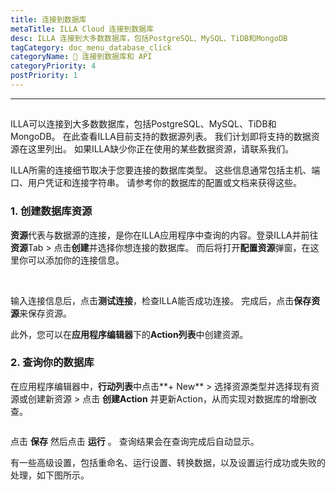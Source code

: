 ```yaml
---
title: 连接到数据库
metaTitle: ILLA Cloud 连接到数据库
desc: ILLA 连接到大多数数据库，包括PostgreSQL、MySQL、TiDB和MongoDB
tagCategory: doc_menu_database_click
categoryName: 📲 连接到数据库和 API
categoryPriority: 4
postPriority: 1
---
```


* * *

## <h2 hidden>Connect to a database</h2>

ILLA可以连接到大多数数据库，包括PostgreSQL、MySQL、TiDB和MongoDB。 在此查看ILLA目前支持的数据源列表。 我们计划即将支持的数据资源在这里列出。 如果ILLA缺少你正在使用的某些数据资源，请联系我们。

ILLA所需的连接细节取决于您要连接的数据库类型。 这些信息通常包括主机、端口、用户凭证和连接字符串。 请参考你的数据库的配置或文档来获得这些。

### 1.  创建数据库资源

**资源**代表与数据源的连接，是你在ILLA应用程序中查询的内容。登录ILLA并前往**资源**Tab > 点击**创建**并选择你想连接的数据库。 而后将打开**配置资源**弹窗，在这里你可以添加你的连接信息。

<img
  src='https://cdn.illacloud.com/official-website/img/docs/connect/connect-database/resources.png'
  alt=""
/>
<img
  src='https://cdn.illacloud.com/official-website/img/docs/connect/connect-database/config.png'
  alt=""
/>

输入连接信息后，点击**测试连接**，检查ILLA能否成功连接。 完成后，点击**保存资源**来保存资源。

此外，您可以在**应用程序编辑器**下的**Action列表**中创建资源。

### 2.  查询你的数据库

在应用程序编辑器中，**行动列表**中点击**+ New** > 选择资源类型并选择现有资源或创建新资源 > 点击 **创建Action** 并更新Action，从而实现对数据库的增删改查。

<img
  src='https://cdn.illacloud.com/official-website/img/docs/connect/connect-database/action.png'
  alt=""
/>

点击 **保存** 然后点击 **运行** 。 查询结果会在查询完成后自动显示。

有一些高级设置，包括重命名、运行设置、转换数据，以及设置运行成功或失败的处理，如下图所示。

<img
  src='https://cdn.illacloud.com/official-website/img/docs/connect/connect-database/run.png'
  alt=""
/>
